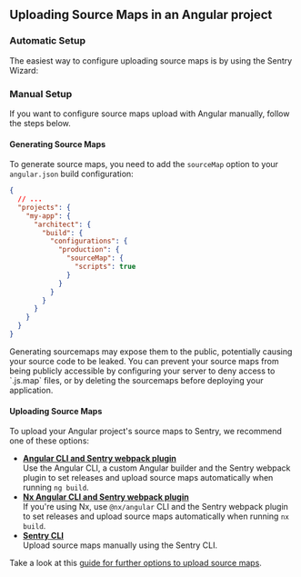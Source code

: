 ## Uploading Source Maps in an Angular project

### Automatic Setup

The easiest way to configure uploading source maps is by using the Sentry Wizard:

<Include name="sourcemaps-wizard-instructions.mdx" />

### Manual Setup

If you want to configure source maps upload with Angular manually, follow the steps below.

#### Generating Source Maps

To generate source maps, you need to add the `sourceMap` option to your `angular.json` build configuration:

```json {filename:angular.json}
{
  // ...
  "projects": {
    "my-app": {
      "architect": {
        "build": {
          "configurations": {
            "production": {
              "sourceMap": {
                "scripts": true
              }
            }
          }
        }
      }
    }
  }
}
```

<Alert>
  Generating sourcemaps may expose them to the public, potentially causing your
  source code to be leaked. You can prevent your source maps from being publicly
  accessible by configuring your server to deny access to `.js.map` files, or by
  deleting the sourcemaps before deploying your application.
</Alert>

#### Uploading Source Maps

To upload your Angular project's source maps to Sentry, we recommend one of these options:

- [**Angular CLI and Sentry webpack plugin**](./uploading/angular-webpack/) <br/>
  Use the Angular CLI, a custom Angular builder and the Sentry webpack plugin to set releases and upload source maps automatically when running `ng build`.
- [**Nx Angular CLI and Sentry webpack plugin**](./uploading/angular-nx/) <br/>
  If you're using Nx, use `@nx/angular` CLI and the Sentry webpack plugin to set releases and upload source maps automatically when running `nx build`.
- [**Sentry CLI**](./uploading/cli/)<br/>
  Upload source maps manually using the Sentry CLI.

Take a look at this [guide for further options to upload source maps](./uploading/).
